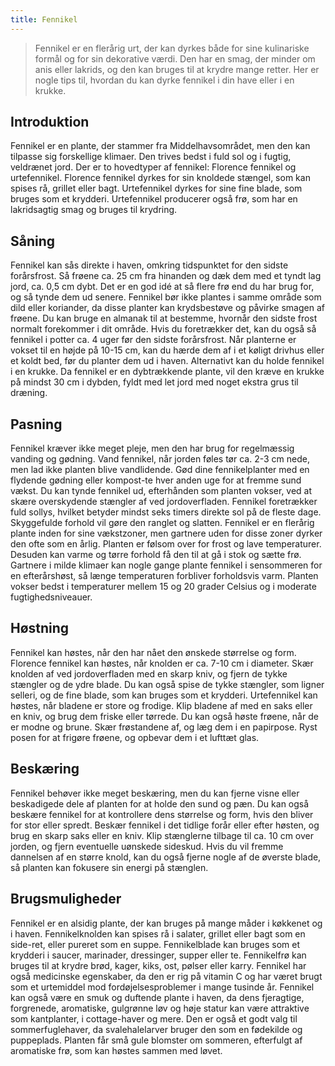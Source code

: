 ```yaml
---
title: Fennikel
---
```


> Fennikel er en flerårig urt, der kan dyrkes både for sine kulinariske formål og for sin dekorative værdi. Den har en smag, der minder om anis eller lakrids, og den kan bruges til at krydre mange retter. Her er nogle tips til, hvordan du kan dyrke fennikel i din have eller i en krukke.

## Introduktion

Fennikel er en plante, der stammer fra Middelhavsområdet, men den kan tilpasse sig forskellige klimaer. Den trives bedst i fuld sol og i fugtig, veldrænet jord. Der er to hovedtyper af fennikel: Florence fennikel og urtefennikel. Florence fennikel dyrkes for sin knoldede stængel, som kan spises rå, grillet eller bagt. Urtefennikel dyrkes for sine fine blade, som bruges som et krydderi. Urtefennikel producerer også frø, som har en lakridsagtig smag og bruges til krydring.

## Såning

Fennikel kan sås direkte i haven, omkring tidspunktet for den sidste forårsfrost. Så frøene ca. 25 cm fra hinanden og dæk dem med et tyndt lag jord, ca. 0,5 cm dybt. Det er en god idé at så flere frø end du har brug for, og så tynde dem ud senere. Fennikel bør ikke plantes i samme område som dild eller koriander, da disse planter kan krydsbestøve og påvirke smagen af frøene. Du kan bruge en almanak til at bestemme, hvornår den sidste frost normalt forekommer i dit område. Hvis du foretrækker det, kan du også så fennikel i potter ca. 4 uger før den sidste forårsfrost. Når planterne er vokset til en højde på 10-15 cm, kan du hærde dem af i et køligt drivhus eller et koldt bed, før du planter dem ud i haven. Alternativt kan du holde fennikel i en krukke. Da fennikel er en dybtrækkende plante, vil den kræve en krukke på mindst 30 cm i dybden, fyldt med let jord med noget ekstra grus til dræning.

## Pasning

Fennikel kræver ikke meget pleje, men den har brug for regelmæssig vanding og gødning. Vand fennikel, når jorden føles tør ca. 2-3 cm nede, men lad ikke planten blive vandlidende. Gød dine fennikelplanter med en flydende gødning eller kompost-te hver anden uge for at fremme sund vækst. Du kan tynde fennikel ud, efterhånden som planten vokser, ved at skære overskydende stængler af ved jordoverfladen. Fennikel foretrækker fuld sollys, hvilket betyder mindst seks timers direkte sol på de fleste dage. Skyggefulde forhold vil gøre den ranglet og slatten. Fennikel er en flerårig plante inden for sine vækstzoner, men gartnere uden for disse zoner dyrker den ofte som en årlig. Planten er følsom over for frost og lave temperaturer. Desuden kan varme og tørre forhold få den til at gå i stok og sætte frø. Gartnere i milde klimaer kan nogle gange plante fennikel i sensommeren for en efterårshøst, så længe temperaturen forbliver forholdsvis varm. Planten vokser bedst i temperaturer mellem 15 og 20 grader Celsius og i moderate fugtighedsniveauer.

## Høstning

Fennikel kan høstes, når den har nået den ønskede størrelse og form. Florence fennikel kan høstes, når knolden er ca. 7-10 cm i diameter. Skær knolden af ved jordoverfladen med en skarp kniv, og fjern de tykke stængler og de ydre blade. Du kan også spise de tykke stængler, som ligner selleri, og de fine blade, som kan bruges som et krydderi. Urtefennikel kan høstes, når bladene er store og frodige. Klip bladene af med en saks eller en kniv, og brug dem friske eller tørrede. Du kan også høste frøene, når de er modne og brune. Skær frøstandene af, og læg dem i en papirpose. Ryst posen for at frigøre frøene, og opbevar dem i et lufttæt glas.

## Beskæring

Fennikel behøver ikke meget beskæring, men du kan fjerne visne eller beskadigede dele af planten for at holde den sund og pæn. Du kan også beskære fennikel for at kontrollere dens størrelse og form, hvis den bliver for stor eller spredt. Beskær fennikel i det tidlige forår eller efter høsten, og brug en skarp saks eller en kniv. Klip stænglerne tilbage til ca. 10 cm over jorden, og fjern eventuelle uønskede sideskud. Hvis du vil fremme dannelsen af en større knold, kan du også fjerne nogle af de øverste blade, så planten kan fokusere sin energi på stænglen.

## Brugsmuligheder

Fennikel er en alsidig plante, der kan bruges på mange måder i køkkenet og i haven. Fennikelknolden kan spises rå i salater, grillet eller bagt som en side-ret, eller pureret som en suppe. Fennikelblade kan bruges som et krydderi i saucer, marinader, dressinger, supper eller te. Fennikelfrø kan bruges til at krydre brød, kager, kiks, ost, pølser eller karry. Fennikel har også medicinske egenskaber, da den er rig på vitamin C og har været brugt som et urtemiddel mod fordøjelsesproblemer i mange tusinde år. Fennikel kan også være en smuk og duftende plante i haven, da dens fjeragtige, forgrenede, aromatiske, gulgrønne løv og høje statur kan være attraktive som kantplanter, i cottage-haver og mere. Den er også et godt valg til sommerfuglehaver, da svalehalelarver bruger den som en fødekilde og puppeplads. Planten får små gule blomster om sommeren, efterfulgt af aromatiske frø, som kan høstes sammen med løvet.
